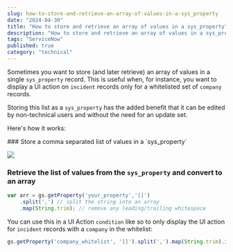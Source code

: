 ```yaml
---
slug: how-to-store-and-retrieve-an-array-of-values-in-a-sys_property
date: "2024-04-30"
title: "How to store and retrieve an array of values in a sys_property"
description: "How to store and retrieve an array of values in a sys_property"
tags: "ServiceNow"
published: true
category: "technical"
---
```


Sometimes you want to store (and later retrieve) an array of values in a single `sys_property` record. This is useful when, for instance, you want to display a UI action on `incident` records only for a whitelisted set of `company` records.

Storing this list as a `sys_property` has the added benefit that it can be edited by non-technical users and without the need for an update set.

Here's how it works:

<Steps>
### Store a comma separated list of values in a `sys_property`

![](./images/20240430135318.png)

### Retrieve the list of values from the `sys_property` and convert to an array

```js
var arr = gs.getProperty('your_property','[]')
    .split(',') // split the string into an array
    .map(String.trim); // remove any leading/trailing whitespace
```

You can use this in a UI Action `condition` like so to only display the UI action for `incident` records with a `company` in the whitelist:

```js
gs.getProperty('company_whitelist', '[]').split(',').map(String.trim).indexOf(current.company.toString()) > -1;
```
</Steps>